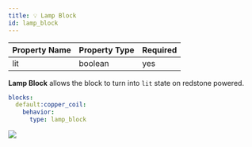 ```yaml
---
title: 💡 Lamp Block
id: lamp_block
---
```


| Property Name | Property Type | Required |
|---------|---------|---------|
| lit    | boolean   | yes   |

**Lamp Block** allows the block to turn into `lit` state on redstone powered. 

```yaml
blocks:
  default:copper_coil:
    behavior:
      type: lamp_block
```

![](/img/lamp_block.png)
